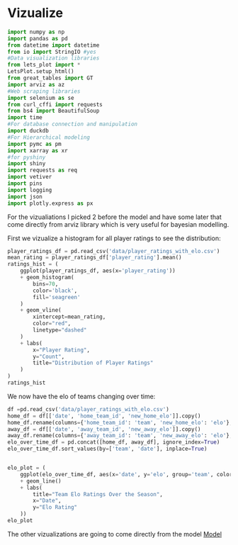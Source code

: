 # Vizualize
```python
import numpy as np
import pandas as pd
from datetime import datetime
from io import StringIO #yes
#Data visualization libraries
from lets_plot import *
LetsPlot.setup_html()
from great_tables import GT
import arviz as az
#Web scraping libraries
import selenium as se
from curl_cffi import requests
from bs4 import BeautifulSoup
import time
#For database connection and manipulation 
import duckdb
#For Hierarchical modeling
import pymc as pm
import xarray as xr
#for pyshiny
import shiny
import requests as req
import vetiver
import pins
import logging 
import json
import plotly.express as px
```

For the vizualiations I picked 2 before the model and have some later that come directly from arviz library which is very useful for bayesian modelling.

First we vizualize a histogram for all player ratings to see the distribution:
```python
player_ratings_df = pd.read_csv('data/player_ratings_with_elo.csv')
mean_rating = player_ratings_df['player_rating'].mean()
ratings_hist = (
    ggplot(player_ratings_df, aes(x='player_rating'))
    + geom_histogram(
        bins=70,
        color='black',
        fill='seagreen'
    )
    + geom_vline(
        xintercept=mean_rating,
        color="red",
        linetype="dashed"
    )
    + labs(
        x="Player Rating",
        y="Count",
        title="Distribution of Player Ratings"
    )
)   
ratings_hist
```
We now have the elo of teams changing over time:

```python
df =pd.read_csv('data/player_ratings_with_elo.csv')
home_df = df[['date', 'home_team_id', 'new_home_elo']].copy()
home_df.rename(columns={'home_team_id': 'team', 'new_home_elo': 'elo'}, inplace=True)
away_df = df[['date', 'away_team_id', 'new_away_elo']].copy()
away_df.rename(columns={'away_team_id': 'team', 'new_away_elo': 'elo'}, inplace=True)
elo_over_time_df = pd.concat([home_df, away_df], ignore_index=True)
elo_over_time_df.sort_values(by=['team', 'date'], inplace=True)


elo_plot = (
    ggplot(elo_over_time_df, aes(x='date', y='elo', group='team', color='team'))
    + geom_line()
    + labs(
        title="Team Elo Ratings Over the Season",
        x="Date",
        y="Elo Rating"
    ))
elo_plot
```

The other vizualizations are going to come directly from the model [Model](05-Model.qmd)